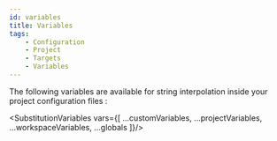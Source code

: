 ```yaml
---
id: variables
title: Variables
tags:
    - Configuration
    - Project
    - Targets
    - Variables
---
```




The following variables are available for string interpolation inside your project configuration files :

<SubstitutionVariables vars={[
    ...customVariables,
    ...projectVariables,
    ...workspaceVariables,
    ...globals
]}/>